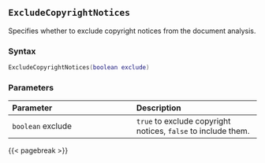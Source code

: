 ## `ExcludeCopyrightNotices`

Specifies whether to exclude copyright notices from the document analysis.

### Syntax {-}

``` .lua
ExcludeCopyrightNotices(boolean exclude)
```

### Parameters {-}

**Parameter** | **Description**
| :-- | :-- |
`boolean` exclude | `true` to exclude copyright notices, `false` to include them.

{{< pagebreak >}}
